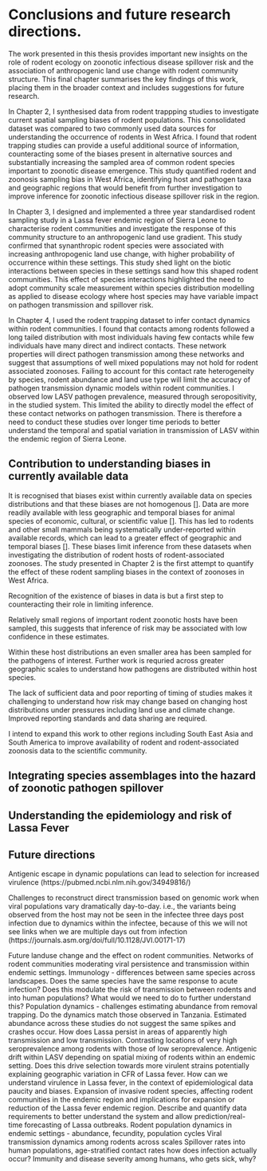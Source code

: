 # Conclusions and future research directions. {#discussionchapter}


The work presented in this thesis provides important new insights on the role of rodent ecology on zoonotic infectious disease spillover risk and the association of anthropogenic land use change with rodent community structure. This final chapter summarises the key findings of this work, placing them in the broader context and includes suggestions for future research.


In Chapter 2, I synthesised data from rodent trappping studies to investigate current spatial sampling biases of rodent populations. This consolidated dataset was compared to two commonly used data sources for understanding the occurrence of rodents in West Africa. I found that rodent trapping studies can provide a useful additional source of information, counteracting some of the biases present in alternative sources and substantially increasing the sampled area of common rodent species important to zoonotic disease emergence. This study quantified rodent and zoonosis sampling bias in West Africa, identifying host and pathogen taxa and geographic regions that would benefit from further investigation to improve inference for zoonotic infectious disease spillover risk in the region.


In Chapter 3, I designed and implemented a three year standardised rodent sampling study in a Lassa fever endemic region of Sierra Leone to characterise rodent communities and investigate the response of this community structure to an anthropogenic land use gradient. This study confirmed that synanthropic rodent species were associated with increasing anthropogenic land use change, with higher probability of occurrence within these settings. This study shed light on the biotic interactions between species in these settings sand how this shaped rodent communities. This effect of species interactions highlighted the need to adopt community scale measurement within species distribution modelling as applied to disease ecology where host species may have variable impact on pathogen transmission and spillover risk.


In Chapter 4, I used the rodent trapping dataset to infer contact dynamics within rodent communities. I found that contacts among rodents followed a long tailed distribution with most individuals having few contacts while few individuals have many direct and indirect contacts. These network properties will direct pathogen transmission among these networks and suggest that assumptions of well mixed populations may not hold for rodent associated zoonoses. Failing to account for this contact rate heterogeneity by species, rodent abundance and land use type will limit the accuracy of pathogen transmission dynamic models within rodent communities. I observed low LASV pathogen prevalence, measured through seropositivity, in the studied system. This limited the ability to directly model the effect of these contact networks on pathogen transmission. There is therefore a need to conduct these studies over longer time periods to better understand the temporal and spatial variation in transmission of LASV within the endemic region of Sierra Leone. 


## Contribution to understanding biases in currently available data


It is recognised that biases exist within currently available data on species distributions and that these biases are not homogenous []. Data are more readily available with less geographic and temporal biases for animal species of economic, cultural, or scientific value []. This has led to rodents and other small mammals being systematically under-reported within available records, which can lead to a greater effect of geographic and temporal biases []. These biases limit inference from these datasets when investigating the distribution of rodent hosts of rodent-associated zoonoses. The study presented in Chapter 2 is the first attempt to quantify the effect of these rodent sampling biases in the context of zoonoses in West Africa. 


Recognition of the existence of biases in data is but a first step to counteracting their role in limiting inference. 

Relatively small regions of important rodent zoonotic hosts have been sampled, this suggests that inference of risk may be associated with low confidence in these estimates.

Within these host distributions an even smaller area has been sampled for the pathogens of interest. Further work is requried across greater geographic scales to understand how pathogens are distributed within host species.

The lack of sufficient data and poor reporting of timing of studies makes it challenging to understand how risk may change based on changing host distributions under pressures including land use and climate change. Improved reporting standards and data sharing are required.

I intend to expand this work to other regions including South East Asia and South America to improve availability of rodent and rodent-associated zoonosis data to the scientific community.

## Integrating species assemblages into the hazard of zoonotic pathogen spillover

## Understanding the epidemiology and risk of Lassa Fever

## Future directions

Antigenic escape in dynamic populations can lead to selection for increased virulence (https://pubmed.ncbi.nlm.nih.gov/34949816/)

Challenges to reconstruct direct transmission based on genomic work when viral populations vary dramatically day-to-day. i.e., the variants being observed from the host may not be seen in the infectee three days post infection due to dynamics within the infectee, because of this we will not see links when we are multiple days out from infection (https://journals.asm.org/doi/full/10.1128/JVI.00171-17) 

Future landuse change and the effect on rodent communities.
Networks of rodent communities moderating viral persistence and transmission within endemic settings.
Immunology - differences between same species across landscapes. Does the same species have the same response to acute infection? Does this modulate the risk of transmission between rodents and into human populations? What would we need to do to further understand this?
Population dynamics - challenges estimating abundance from removal trapping. Do the dynamics match those observed in Tanzania. Estimated abundance across these studies do not suggest the same spikes and crashes occur.
How does Lassa persist in areas of apparently high transmission and low transmission. Contrasting locations of very high seroprevalence among rodents with those of low seroprevalence.
Antigenic drift within LASV depending on spatial mixing of rodents within an endemic setting. Does this drive selection towards more virulent strains potentially explaining geographic variation in CFR of Lassa fever.
How can we understand virulence in Lassa fever, in the context of epidemiological data paucity and biases.
Expansion of invasive rodent species, affecting rodent communities in the endemic region and implications for expansion or reduction of the Lassa fever endemic region.
Describe and quantify data requirements to better understand the system and allow prediction/real-time forecasting of Lassa outbreaks.
Rodent population dynamics in endemic settings - abundance, fecundity, population cycles
Viral transmission dynamics among rodents across scales
Spillover rates into human populations, age-stratified contact rates how does infection actually occur?
Immunity and disease severity among humans, who gets sick, why?


\newpage
